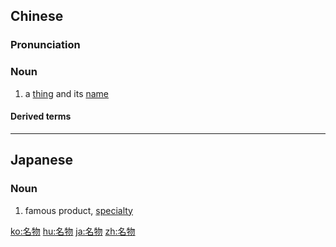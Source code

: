 ==Chinese==
{{zh-forms}}

===Pronunciation===
{{zh-pron
|m=míngwù
|c=ming4 mat6
|cat=n
}}

===Noun===
{{zh-noun}}

# a [[thing]] and its [[name]]

====Derived terms====
{{zh-der|名物化}}

----

==Japanese==
{{ja-kanjitab|めい|ぶつ|yomi=o}}

===Noun===
{{ja-noun|めいぶつ}}

# famous product, [[specialty]]

[[ko:名物]]
[[hu:名物]]
[[ja:名物]]
[[zh:名物]]